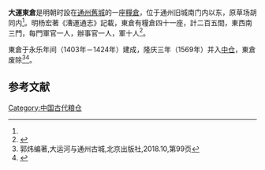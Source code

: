 {{Coord|39.900508|116.668261|display=title|type:landmark}}
'''大運東倉'''是明朝时設在[[通州_(北京)|通州舊城]]的一座[[糧倉|糧倉]]，位于通州旧城南门内以东，原草场胡同内<ref name="郭炜" />。明杨宏著《漕運通志》記載，東倉有糧倉四十一座，計二百五間，東西南三門，每門軍官一人，辦事官一人，軍十人<ref name="漕倉表">{{cite wikisource |title=漕運通志卷之六 漕倉表|wslink= 漕運通志/6 |wslanguage=zh}}</ref>。

東倉于永乐年间（1403年－1424年）建成，隆庆三年（1569年）并入[[大運中倉|中仓]]，東倉废除<ref name="郭炜">郭炜编著,大运河与通州古城,北京出版社,2018.10,第99页</ref><ref>{{cite wikisource |title=钦定古今图书集成 方舆汇编 第四十九卷|wslink= 欽定古今圖書集成/方輿彙編/職方典/第0048卷|wslanguage=zh}}</ref>。

==参考文献==
{{reflist}}

{{通州城池圖}}
{{漕倉表}}
[[Category:中国古代粮仓|Category:中国古代粮仓]]